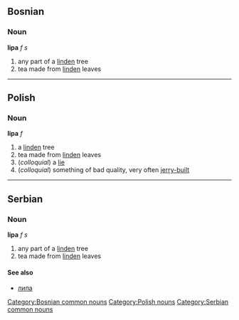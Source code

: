 ==Bosnian==
===Noun===
'''lipa''' ''f s''
#any part of a [[linden]] tree
#tea made from [[linden]] leaves
[[Category:Bosnian common nouns]]

----

==Polish==
===Noun===
'''lipa''' ''f''
#a [[linden]] tree
#tea made from [[linden]] leaves
#(''colloquial'') a [[lie]]
#(''colloquial'') something of bad quality, very often [[jerry-built]]
[[Category:Polish nouns]]

----
==Serbian==
===Noun===
'''lipa''' ''f s''
#any part of a [[linden]] tree
#tea made from [[linden]] leaves
====See also====
*[[липа]]
[[Category:Serbian common nouns]]
